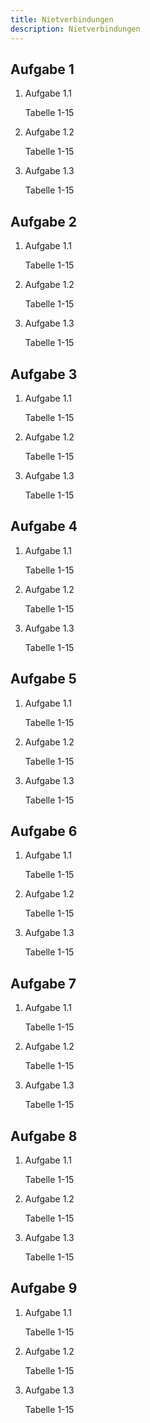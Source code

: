 ```yaml
---
title: Nietverbindungen
description: Nietverbindungen
---
```



## Aufgabe 1

<Aside>
</Aside>

<Steps>

1. Aufgabe 1.1
 
    Tabelle 1-15

2. Aufgabe 1.2

    Tabelle 1-15

3. Aufgabe 1.3

    Tabelle 1-15

</Steps>

## Aufgabe 2

<Aside>
</Aside>

<Steps>

1. Aufgabe 1.1
 
    Tabelle 1-15

2. Aufgabe 1.2

    Tabelle 1-15

3. Aufgabe 1.3

    Tabelle 1-15

</Steps>

## Aufgabe 3

<Aside>
</Aside>

<Steps>

1. Aufgabe 1.1
 
    Tabelle 1-15

2. Aufgabe 1.2

    Tabelle 1-15

3. Aufgabe 1.3

    Tabelle 1-15

</Steps>

## Aufgabe 4

<Aside>
</Aside>

<Steps>

1. Aufgabe 1.1
 
    Tabelle 1-15

2. Aufgabe 1.2

    Tabelle 1-15

3. Aufgabe 1.3

    Tabelle 1-15

</Steps>

## Aufgabe 5

<Aside>
</Aside>

<Steps>

1. Aufgabe 1.1
 
    Tabelle 1-15

2. Aufgabe 1.2

    Tabelle 1-15

3. Aufgabe 1.3

    Tabelle 1-15

</Steps>

## Aufgabe 6

<Aside>
</Aside>

<Steps>

1. Aufgabe 1.1
 
    Tabelle 1-15

2. Aufgabe 1.2

    Tabelle 1-15

3. Aufgabe 1.3

    Tabelle 1-15

</Steps>

## Aufgabe 7

<Aside>
</Aside>

<Steps>

1. Aufgabe 1.1
 
    Tabelle 1-15

2. Aufgabe 1.2

    Tabelle 1-15

3. Aufgabe 1.3

    Tabelle 1-15

</Steps>

## Aufgabe 8

<Aside>
</Aside>

<Steps>

1. Aufgabe 1.1
 
    Tabelle 1-15

2. Aufgabe 1.2

    Tabelle 1-15

3. Aufgabe 1.3

    Tabelle 1-15

</Steps>

## Aufgabe 9

<Aside>
</Aside>

<Steps>

1. Aufgabe 1.1
 
    Tabelle 1-15

2. Aufgabe 1.2

    Tabelle 1-15

3. Aufgabe 1.3

    Tabelle 1-15

</Steps>